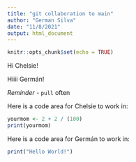 ```yaml
---
title: "git collaboration to main"
author: "German Silva"
date: "11/8/2021"
output: html_document
---
```


```r
knitr::opts_chunk$set(echo = TRUE)
```


Hi Chelsie!

Hiiii Germán! 

*Reminder* - `pull` often

Here is a code area for Chelsie to work in:
```r
yourmom <- 2 + 2 / (100)
print(yourmom)
```


Here is a code area for Germán to work in:
```r
print("Hello World!")
```

